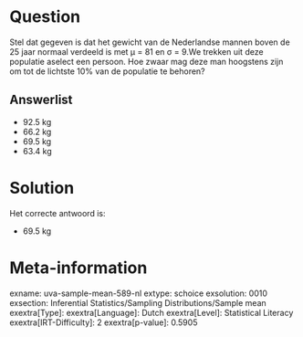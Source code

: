 Question
========

Stel dat gegeven is dat het gewicht van de Nederlandse mannen boven de
25 jaar normaal verdeeld is met μ = 81 en σ = 9.We trekken uit deze
populatie aselect een persoon. Hoe zwaar mag deze man hoogstens zijn om
tot de lichtste 10% van de populatie te behoren?

Answerlist
----------

* 92.5 kg
* 66.2 kg
* 69.5 kg
* 63.4 kg

Solution
========

Het correcte antwoord is: 

* 69.5 kg

Meta-information
================
exname: uva-sample-mean-589-nl
extype: schoice
exsolution: 0010
exsection: Inferential Statistics/Sampling Distributions/Sample mean
exextra[Type]: 
exextra[Language]: Dutch
exextra[Level]: Statistical Literacy
exextra[IRT-Difficulty]: 2
exextra[p-value]: 0.5905
